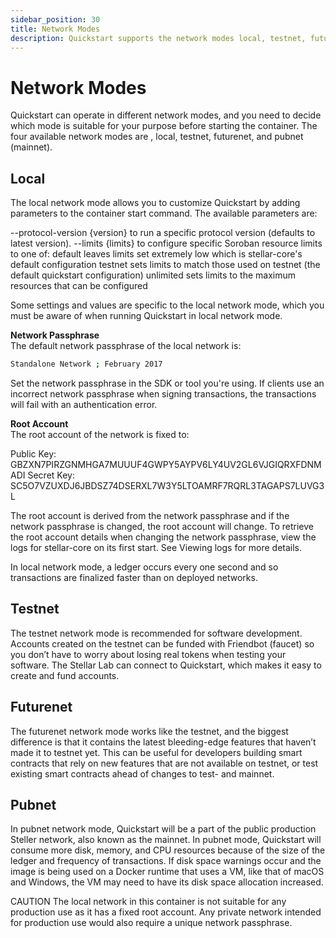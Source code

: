 ```yaml
---
sidebar_position: 30
title: Network Modes
description: Quickstart supports the network modes local, testnet, futurenet and pubnet
---
```


# Network Modes

Quickstart can operate in different network modes, and you need to decide which mode is suitable for your purpose before starting the container. The four available network modes are , local, testnet, futurenet, and pubnet (mainnet).  

## Local
The local network mode allows you to customize Quickstart by adding parameters to the container start command. The available parameters are:

--protocol-version {version} to run a specific protocol version (defaults to latest version).
--limits {limits} to configure specific Soroban resource limits to one of:
default leaves limits set extremely low which is stellar-core's default configuration
testnet sets limits to match those used on testnet (the default quickstart configuration)
unlimited sets limits to the maximum resources that can be configured

Some settings and values are specific to the local network mode, which you must be aware of when running Quickstart in local network mode.

**Network Passphrase**<br />
The default network passphrase of the local network is: 

```sh
Standalone Network ; February 2017 
```

Set the network passphrase in the SDK or tool you're using. If clients use an incorrect network passphrase when signing transactions, the transactions will fail with an authentication error.

**Root Account**<br />
The root account of the network is fixed to: 

Public Key: GBZXN7PIRZGNMHGA7MUUUF4GWPY5AYPV6LY4UV2GL6VJGIQRXFDNMADI 
Secret Key: SC5O7VZUXDJ6JBDSZ74DSERXL7W3Y5LTOAMRF7RQRL3TAGAPS7LUVG3L 

The root account is derived from the network passphrase and if the network passphrase is changed, the root account will change. To retrieve the root account details when changing the network passphrase, view the logs for stellar-core on its first start. See Viewing logs for more details. 

In local network mode, a ledger occurs every one second and so transactions are finalized faster than on deployed networks. 

## Testnet
The testnet network mode is recommended for software development. Accounts created on the testnet can be funded with Friendbot (faucet) so you don’t have to worry about losing real tokens when testing your software. The Stellar Lab can connect to Quickstart, which makes it easy to create and fund accounts.

## Futurenet
The futurenet network mode works like the testnet, and the biggest difference is that it contains the latest bleeding-edge features that haven’t made it to testnet yet. This can be useful for developers building smart contracts that rely on new features that are not available on testnet, or test existing smart contracts ahead of changes to test- and mainnet.

## Pubnet
In pubnet network mode, Quickstart will be a part of the public production Steller network, also known as the mainnet. In pubnet mode, Quickstart will consume more disk, memory, and CPU resources because of the size of the ledger and frequency of transactions. If disk space warnings occur and the image is being used on a Docker runtime that uses a VM, like that of macOS and Windows, the VM may need to have its disk space allocation increased. 


CAUTION
The local network in this container is not suitable for any production use as it has a fixed root account. Any private network intended for production use would also require a unique network passphrase.


